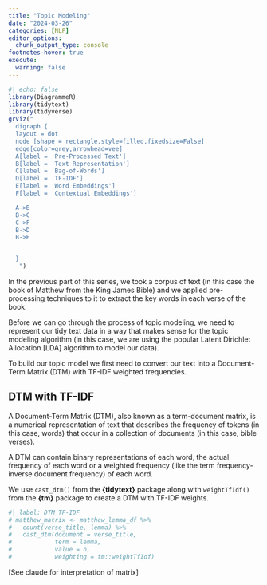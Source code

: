 ```yaml
---
title: "Topic Modeling"
date: "2024-03-26"
categories: [NLP]
editor_options: 
  chunk_output_type: console
footnotes-hover: true
execute: 
  warning: false
---
```


```r
#| echo: false
library(DiagrammeR)
library(tidytext)
library(tidyverse)
grViz("
  digraph {
  layout = dot
  node [shape = rectangle,style=filled,fixedsize=False]
  edge[color=grey,arrowhead=vee]
  A[label = 'Pre-Processed Text']
  B[label = 'Text Representation']
  C[label = 'Bag-of-Words']
  D[label = 'TF-IDF']
  E[label = 'Word Embeddings']
  F[label = 'Contextual Embeddings']

  A->B
  B->C
  C->F
  B->D
  B->E


  }
   ")
```

In the previous part of this series, we took a corpus of text (in this case the book of Matthew from the King James Bible) and we applied pre-processing techniques to it to extract the key words in each verse of the book.

Before we can go through the process of topic modeling, we need to represent our tidy text data in a way that makes sense for the topic modeling algorithm (in this case, we are using the popular Latent Dirichlet Allocation \[LDA\] algorithm to model our data).

To build our topic model we first need to convert our text into a Document-Term Matrix (DTM) with TF-IDF weighted frequencies.

## DTM with TF-IDF

A Document-Term Matrix (DTM), also known as a term-document matrix, is a numerical representation of text that describes the frequency of tokens (in this case, words) that occur in a collection of documents (in this case, bible verses).

A DTM can contain binary representations of each word, the actual frequency of each word or a weighted frequency (like the term frequency-inverse document frequency) of each word.

We use `cast_dtm()` from the **{tidytext}** package along with `weightTfIdf()` from the **{tm}** package to create a DTM with TF-IDF weights.

```r
#| label: DTM_TF-IDF
# matthew_matrix <- matthew_lemma_df %>% 
#   count(verse_title, lemma) %>% 
#   cast_dtm(document = verse_title,
#            term = lemma,
#            value = n,
#            weighting = tm::weightTfIdf)

```

\[See claude for interpretation of matrix\]
